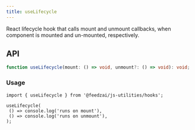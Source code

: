 ```yaml
---
title: useLifecycle
---
```

React lifecycle hook that calls mount and unmount callbacks, when component is mounted and un-mounted, respectively.

## API

```typescript
function useLifecycle(mount: () => void, unmount?: () => void): void;
```

### Usage

```tsx
import { useLifecycle } from '@feedzai/js-utilities/hooks';

useLifecycle(
 () => console.log('runs on mount'),
 () => console.log('runs on unmount'),
);
```
